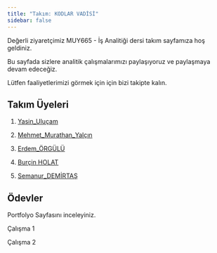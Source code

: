 ```yaml
---
title: "Takım: KODLAR VADİSİ"
sidebar: false 
---
```


Değerli ziyaretçimiz MUY665 - İş Analitiği dersi takım sayfamıza hoş geldiniz.

Bu sayfada sizlere analitik çalışmalarımızı paylaşıyoruz ve paylaşmaya devam edeceğiz.

Lütfen faaliyetlerimizi görmek için için bizi takipte kalın.

## Takım Üyeleri

1.  [Yasin_Uluçam](/takim/yasinulucam.qmd)

2.  [Mehmet_Murathan_Yalçın](/takim/mmurathanyalcin.qmd)

3.  [Erdem_ÖRGÜLÜ](/takim/erdemorgulu.qmd)

4.  [Burçin HOLAT](/takim/burcinholat.qmd)

5.  [Semanur_DEMİRTAŞ](/takim/semanurdemirtas.qmd)

## Ödevler

Portfolyo Sayfasını inceleyiniz.

Çalışma 1

Çalışma 2

## 
